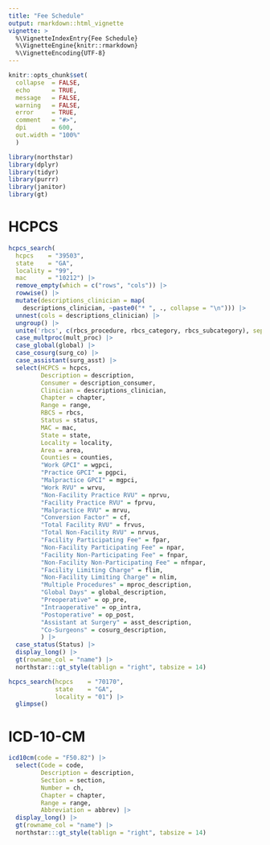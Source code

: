 ```yaml
---
title: "Fee Schedule"
output: rmarkdown::html_vignette
vignette: >
  %\VignetteIndexEntry{Fee Schedule}
  %\VignetteEngine{knitr::rmarkdown}
  %\VignetteEncoding{UTF-8}
---
```


```r
knitr::opts_chunk$set(
  collapse  = FALSE,
  echo      = TRUE,
  message   = FALSE, 
  warning   = FALSE,
  error     = TRUE,
  comment   = "#>",
  dpi       = 600, 
  out.width = "100%"
  )

library(northstar)
library(dplyr)
library(tidyr)
library(purrr)
library(janitor)
library(gt)
```

# HCPCS

```r
hcpcs_search(
  hcpcs    = "39503", 
  state    = "GA", 
  locality = "99",
  mac      = "10212") |> 
  remove_empty(which = c("rows", "cols")) |>
  rowwise() |>
  mutate(descriptions_clinician = map(
    descriptions_clinician, ~paste0("* ", ., collapse = "\n"))) |>
  unnest(cols = descriptions_clinician) |>
  ungroup() |> 
  unite('rbcs', c(rbcs_procedure, rbcs_category, rbcs_subcategory), sep = " ") |>
  case_multproc(mult_proc) |>
  case_global(global) |>
  case_cosurg(surg_co) |>
  case_assistant(surg_asst) |>
  select(HCPCS = hcpcs,
         Description = description, 
         Consumer = description_consumer, 
         Clinician = descriptions_clinician,
         Chapter = chapter,
         Range = range,
         RBCS = rbcs, 
         Status = status,
         MAC = mac,
         State = state,
         Locality = locality,
         Area = area,
         Counties = counties,
         "Work GPCI" = wgpci,
         "Practice GPCI" = pgpci,
         "Malpractice GPCI" = mgpci,
         "Work RVU" = wrvu,
         "Non-Facility Practice RVU" = nprvu,
         "Facility Practice RVU" = fprvu,
         "Malpractice RVU" = mrvu,
         "Conversion Factor" = cf,
         "Total Facility RVU" = frvus,
         "Total Non-Facility RVU" = nrvus,
         "Facility Participating Fee" = fpar,
         "Non-Facility Participating Fee" = npar,
         "Facility Non-Participating Fee" = fnpar,
         "Non-Facility Non-Participating Fee" = nfnpar,
         "Facility Limiting Charge" = flim,
         "Non-Facility Limiting Charge" = nlim,
         "Multiple Procedures" = mproc_description,
         "Global Days" = global_description,
         "Preoperative" = op_pre,
         "Intraoperative" = op_intra,
         "Postoperative" = op_post,
         "Assistant at Surgery" = asst_description,
         "Co-Surgeons" = cosurg_description,
         ) |> 
  case_status(Status) |>
  display_long() |>
  gt(rowname_col = "name") |>
  northstar:::gt_style(tablign = "right", tabsize = 14)
```


```r
hcpcs_search(hcpcs    = "70170", 
             state    = "GA", 
             locality = "01") |> 
  glimpse()
```


# ICD-10-CM

```r
icd10cm(code = "F50.82") |> 
  select(Code = code, 
         Description = description, 
         Section = section,
         Number = ch,
         Chapter = chapter, 
         Range = range, 
         Abbreviation = abbrev) |> 
  display_long() |>
  gt(rowname_col = "name") |>
  northstar:::gt_style(tablign = "right", tabsize = 14)
```

